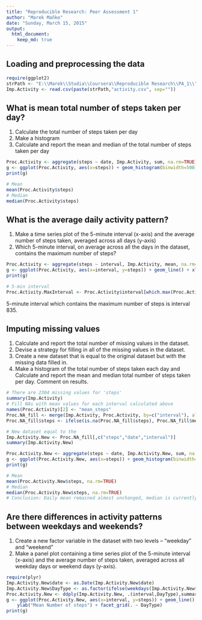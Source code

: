 ```yaml
---
title: "Reproducible Research: Peer Assessment 1"
author: "Marek Mañko"
date: "Sunday, March 15, 2015"
output: 
  html_document:
    keep_md: true
---
```


## Loading and preprocessing the data

```r
require(ggplot2)
strPath <- "E:\\Marek\\Studia\\Coursera\\Reproducible Research\\PA_1\\"
Imp.Activity <- read.csv(paste(strPath,"activity.csv", sep=""))
```

## What is mean total number of steps taken per day?
1. Calculate the total number of steps taken per day
2. Make a histogram
3. Calculate and report the mean and median of the total number of steps taken per day
```r
Proc.Activity <- aggregate(steps ~ date, Imp.Activity, sum, na.rm=TRUE)
g <- ggplot(Proc.Activity, aes(x=steps)) + geom_histogram(binwidth=500)
print(g)

# Mean
mean(Proc.Activity$steps)
# Median
median(Proc.Activity$steps)
```

## What is the average daily activity pattern?
1. Make a time series plot of the 5-minute interval (x-axis) and the average number of steps taken, averaged across all days (y-axis)
2. Which 5-minute interval, on average across all the days in the dataset, contains the maximum number of steps?
```r
Proc.Activity <- aggregate(steps ~ interval, Imp.Activity, mean, na.rm=TRUE)
g <- ggplot(Proc.Activity, aes(x=interval, y=steps)) + geom_line() + xlab("Time interval") + ylab("Mean Number of steps")
print(g)

# 5-min interval
Proc.Activity.MaxInterval <- Proc.Activity$interval[which.max(Proc.Activity$steps)]
```
5-minute interval which contains the maximum number of steps is interval 835.

## Imputing missing values
1. Calculate and report the total number of missing values in the dataset.
2. Devise a strategy for filling in all of the missing values in the dataset.
3. Create a new dataset that is equal to the original dataset but with the missing data filled in.
4. Make a histogram of the total number of steps taken each day and Calculate and report the mean and median total number of steps taken per day. Comment on results.
```r
# There are 2304 missing values for 'steps'
summary(Imp.Activity)
# Fill NAs with mean values for each interval calculated above
names(Proc.Activity)[2] <- "mean_steps"
Proc.NA_fill <- merge(Imp.Activity, Proc.Activity, by=c("interval"), all.x=TRUE)
Proc.NA_fill$steps <- ifelse(is.na(Proc.NA_fill$steps), Proc.NA_fill$mean_steps, Proc.NA_fill$steps)

# New dataset equal to the 
Imp.Activity.New <- Proc.NA_fill[,c("steps","date","interval")]
summary(Imp.Activity.New)

Proc.Activity.New <- aggregate(steps ~ date, Imp.Activity.New, sum, na.rm=TRUE)
g <- ggplot(Proc.Activity.New, aes(x=steps)) + geom_histogram(binwidth=500)
print(g)

# Mean
mean(Proc.Activity.New$steps, na.rm=TRUE)
# Median
median(Proc.Activity.New$steps, na.rm=TRUE)
# Conclusion: Daily mean remained almost unchanged, median is currently equal to mean.
```

## Are there differences in activity patterns between weekdays and weekends?
1. Create a new factor variable in the dataset with two levels – “weekday” and “weekend”
2. Make a panel plot containing a time series plot of the 5-minute interval (x-axis) and the average number of steps taken, averaged across all weekday days or weekend days (y-axis).
```r
require(plyr)
Imp.Activity.New$date <- as.Date(Imp.Activity.New$date)
Imp.Activity.New$DayType <- as.factor(ifelse(weekdays(Imp.Activity.New$date) %in% c("sobota","niedziela"),"weekend", "weekday"))
Proc.Activity.New <- ddply(Imp.Activity.New, .(interval,DayType),summarize, steps = mean(steps))
g <- ggplot(Proc.Activity.New, aes(x=interval, y=steps)) + geom_line() + xlab("Time interval") + 
    ylab("Mean Number of steps") + facet_grid(. ~ DayType)
print(g)

```

